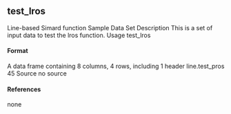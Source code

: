 ## test_lros
Line-based Simard function Sample Data Set
Description
This is a set of input data to test the lros function.
Usage
test_lros

#### Format
A data frame containing 8 columns, 4 rows, including 1 header line.test_pros
45
Source
no source

#### References
none
